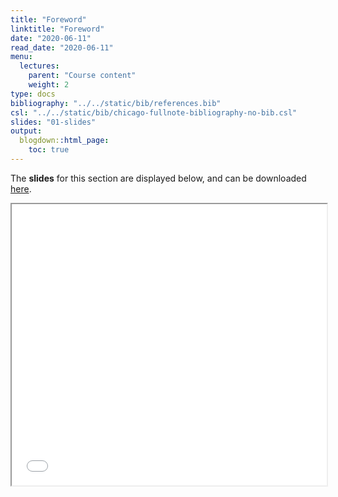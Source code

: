 ```yaml
---
title: "Foreword"
linktitle: "Foreword"
date: "2020-06-11"
read_date: "2020-06-11"
menu:
  lectures:
    parent: "Course content"
    weight: 2
type: docs
bibliography: "../../static/bib/references.bib"
csl: "../../static/bib/chicago-fullnote-bibliography-no-bib.csl"
slides: "01-slides"
output:
  blogdown::html_page:
    toc: true
---
```


The **slides** for this section are displayed below, and can be downloaded [here](/slides/slidesForeword.pdf).

<iframe src="/slides/slidesForeword.pdf##view=fit" width="100%" height=450>

This browser does not support PDFs. Please download the PDF to view it: Download PDF

</iframe>